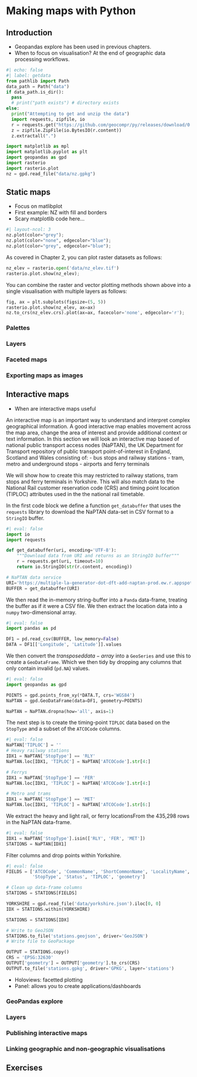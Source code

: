 # Making maps with Python {#map-making}

## Introduction

- Geopandas explore has been used in previous chapters.
- When to focus on visualisation? At the end of geographic data processing workflows.

<!-- Input datasets: https://github.com/geocompr/spDatapy -->
<!-- Decision of whether to use static or interactive. -->
<!-- Flow diagram? -->

```python
#| echo: false
#| label: getdata
from pathlib import Path
data_path = Path("data")
if data_path.is_dir():
  pass
  # print("path exists") # directory exists
else:
  print("Attempting to get and unzip the data")
  import requests, zipfile, io
  r = requests.get("https://github.com/geocompr/py/releases/download/0.1/data.zip")
  z = zipfile.ZipFile(io.BytesIO(r.content))
  z.extractall(".")
```

```python
import matplotlib as mpl
import matplotlib.pyplot as plt
import geopandas as gpd
import rasterio
import rasterio.plot
nz = gpd.read_file("data/nz.gpkg")
```

## Static maps

- Focus on matlibplot
- First example: NZ with fill and borders
- Scary matplotlib code here...

```python
#| layout-ncol: 3
nz.plot(color="grey");
nz.plot(color="none", edgecolor="blue");
nz.plot(color="grey", edgecolor="blue");
```

<!-- # Add fill layer to nz shape
tm_shape(nz) +
  tm_fill()
# Add border layer to nz shape
tm_shape(nz) +
  tm_borders()
# Add fill and border layers to nz shape
tm_shape(nz) +
  tm_fill() +
  tm_borders()  -->

As covered in Chapter 2, you can plot raster datasets as follows:

```python
nz_elev = rasterio.open('data/nz_elev.tif')
rasterio.plot.show(nz_elev);
```

<!--
In R:
nz_elev = stars::read_stars("data/nz_elev.tif")
sf::st_crs(nz_elev)
nz = spData::nz
waldo::compare(sf::st_crs(nz), sf::st_crs(nz_elev))
library(sf)
plot(nz)
nz_elev_transformed = sf::st_transform(nz_elev, sf::st_crs(nz))
stars::write_stars(nz_elev_transformed, "data/nz_elev.tif")
nz_transformed = sf::st_transform(nz, sf::st_crs(nz_elev))
sf::st_write(nz_transformed, "nz_transformed.gpkg")
-->


You can combine the raster and vector plotting methods shown above into a single visualisation with multiple layers as follows:

<!-- 
Source:
https://gis.stackexchange.com/questions/294072/how-can-i-superimpose-a-geopandas-dataframe-on-a-raster-plot
-->

```python
fig, ax = plt.subplots(figsize=(5, 5))
rasterio.plot.show(nz_elev, ax=ax)
nz.to_crs(nz_elev.crs).plot(ax=ax, facecolor='none', edgecolor='r');
```


### Palettes
### Layers
### Faceted maps
### Exporting maps as images

<!-- ## Animated maps -->

## Interactive maps

- When are interactive maps useful

An interactive map is an important way to understand and interpret complex geographical information. A good interactive map enables movement across the map area, change the area of interest and provide additional context or text information. In this section we will look an interactive map based of national public transport access nodes (NaPTAN), the UK Department for Transport repository of public transport point-of-interest in England, Scotland and Wales consisting of:
- bus stops and railway stations
- tram, metro and underground stops
- airports and ferry terminals


We will show how to create this may restricted to railway stations, tram stops and ferry terminals in Yorkshire. This will also match data to the National Rail customer reservation code (CRS) and timing point location (TIPLOC) attributes used in the the national rail timetable.

In the first code block we define a function `get_databuffer` that uses the `requests` library to download the NaPTAN data-set in CSV format to a `StringIO` buffer.

```python
#| eval: false
import io
import requests

def get_databuffer(uri, encoding='UTF-8'):
    """Download data from URI and returns as an StringIO buffer"""
    r = requests.get(uri, timeout=10)
    return io.StringIO(str(r.content, encoding))

# NaPTAN data service
URI='https://multiple-la-generator-dot-dft-add-naptan-prod.ew.r.appspot.com/v1/access-nodes?dataFormat=csv'
BUFFER = get_databuffer(URI)
```

We then read the in-memory string-buffer into a `Panda` data-frame, treating the buffer as if it were a CSV file. We then extract the location data into a `numpy` two-dimensional array.

```python
#| eval: false
import pandas as pd

DF1 = pd.read_csv(BUFFER, low_memory=False)
DATA = DF1[['Longitude', 'Latitude']].values
```

We then convert the $transposed data-array$ into a `GeoSeries` and use this to create a `GeoDataFrame`. Which we then tidy by dropping any columns that only contain invalid (`pd.NA`) values.
```python
#| eval: false
import geopandas as gpd

POINTS = gpd.points_from_xy(*DATA.T, crs='WGS84')
NaPTAN = gpd.GeoDataFrame(data=DF1, geometry=POINTS)

NaPTAN = NaPTAN.dropna(how='all', axis=1)
```

The next step is to create the timing-point `TIPLOC` data based on the `StopType` and a subset of the `ATCOCode` columns.
```python
#| eval: false
NaPTAN['TIPLOC'] = ''
# Heavy railway stations
IDX1 = NaPTAN['StopType'] == 'RLY'
NaPTAN.loc[IDX1, 'TIPLOC'] = NaPTAN['ATCOCode'].str[4:]

# Ferrys
IDX1 = NaPTAN['StopType'] == 'FER'
NaPTAN.loc[IDX1, 'TIPLOC'] = NaPTAN['ATCOCode'].str[4:]

# Metro and trams
IDX1 = NaPTAN['StopType'] == 'MET'
NaPTAN.loc[IDX1, 'TIPLOC'] = NaPTAN['ATCOCode'].str[6:]
```

We extract the heavy and light rail, or ferry locationsFrom the 435,298 rows in the NaPTAN data-frame.
```python
#| eval: false
IDX1 = NaPTAN['StopType'].isin(['RLY', 'FER', 'MET'])
STATIONS = NaPTAN[IDX1]
```

Filter columns and drop points within Yorkshire.
```python
#| eval: false
FIELDS = ['ATCOCode', 'CommonName', 'ShortCommonName', 'LocalityName',
          'StopType', 'Status', 'TIPLOC', 'geometry']

# Clean up data-frame columns
STATIONS = STATIONS[FIELDS]

YORKSHIRE = gpd.read_file('data/yorkshire.json').iloc[0, 0]
IDX = STATIONS.within(YORKSHIRE)

STATIONS = STATIONS[IDX]

# Write to GeoJSON
STATIONS.to_file('stations.geojson', driver='GeoJSON')
# Write file to GeoPackage

OUTPUT = STATIONS.copy()
CRS = 'EPSG:32630'
OUTPUT['geometry'] = OUTPUT['geometry'].to_crs(CRS)
OUTPUT.to_file('stations.gpkg', driver='GPKG', layer='stations')
```

- Holoviews: facetted plotting
- Panel: allows you to create applications/dashboards

### GeoPandas explore
### Layers
### Publishing interactive maps
### Linking geographic and non-geographic visualisations

<!-- ## Mapping applications Streamlit? -->

## Exercises
